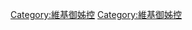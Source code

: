 {{Userbox-2
  |border-c = #cc0000
  |border-s = 1
  |id1-c    = #cc0000
  |id1-s    = 12
  |id1-fc   = #ffffff
  |id2-c    = #ffffff
  |id2-s    = 12
  |id2-fc   = #cc0000
  |info-c   = #ffffff
  |info-s   = 12
  |info-fc  = #cc0000
  |id1      = {{lang|ja|お姉<BR>コン}}
  |id2      = 御姊最高
  |info     = 這位用戶是'''[[御姊控]]'''。
}}
<includeonly>[[Category:維基御姊控]]</includeonly><noinclude>
[[Category:維基御姊控]]
</noinclude>
